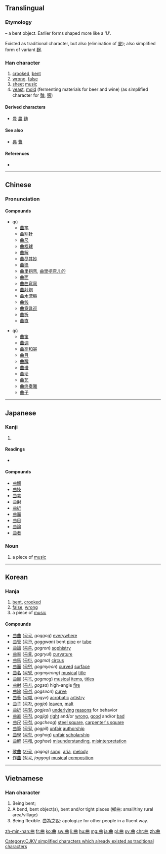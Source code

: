 {{also|麹|麯|典}}
==Translingual==
{{stroke order}}
{{zh-hanzi-box|曲|曲/[[麯]]/[[麹]]}}

===Etymology===
{{liushu|i}} – a bent object. Earlier forms shaped more like a ‘U’.

Existed as traditional character, but also {{Han simp|麯|f=麥|t=&nbsp;}} (elimination of [[麥]]); also simplified form of variant [[麹]].

===Han character===
{{Han char|rn=73|rad=曰|as=02|sn=6|four=5560<sub>0</sub>|canj=廿田 (TW), 廿月金 (TBC), X廿田 (XTW)}}

# [[crook]]ed, [[bent]]
# [[wrong]], [[false]]
# [[sheet]] [[music]]
# [[yeast]], [[mold]] (fermenting materials for beer and wine) (as simplified character for [[麯]], [[麹]])

====Derived characters====
* [[豊]] [[農]] [[麯]]

====See also====
* [[典]] [[曹]] <!-- Unrelated, but current form similar -->

====References====
* {{Han ref|kx=0502.020|dkj=14280|dj=0873.040|hdz=21484.020|uh=66F2|ud=26354|bh=A6B1|bd=42673}}

----

==Chinese==
{{zh-hanzi-box|曲|曲/[[麯]]/[[麹]]}}

===Pronunciation===
{{zh-pron
|m=qū,qǔ
|c=kuk1
|mn=khek/khiok
|mc=y
|oc=y
|ma=
|cat=a,n
}}

====Compounds====
{{top2}}
* qū
** [[曲笔]]
** [[曲别针]]
** [[曲尺]]
** [[曲棍球]]
** [[曲解]]
** [[曲尽其妙]]
** [[曲径]]
** [[曲里拐弯]], [[曲里拐弯儿的]]
** [[曲面]]
** [[曲曲弯弯]]
** [[曲射炮]]
** [[曲水流觞]]
** [[曲线]]
** [[曲意逢迎]]
** [[曲折]]
** [[曲直]]
{{mid2}}
* qǔ
** [[曲笛]]
** [[曲调]]
** [[曲高和寡]]
** [[曲目]]
** [[曲牌]]
** [[曲谱]]
** [[曲坛]]
** [[曲艺]]
** [[曲终奏雅]]
** [[曲子]]
{{bottom}}

----

==Japanese==

===Kanji===
{{ja-kanji|grade=3|rs=曰02}}

# {{defn|lang=ja|sort=曰02}}

====Readings====
* {{ja-readings|on=[[きょく]] (kyoku)|kun=[[まがる]] (magaru), [[まげる]] (mageru), [[くま]] (kuma)}}

====Compounds====
* [[曲解]]
* [[曲技]]
* [[曲芸]]
* [[曲射]]
* [[曲折]]
* [[曲面]]
* [[曲目]]
* [[曲論]]
* [[曲者]]

===Noun===
{{ja-noun|きょく}}

# a piece of [[music]]

----

==Korean==

===Hanja===
{{ko-hanja|hangeul=곡|eumhun=|rv=gok|mr=kok|y=kok}}

# [[bent]], [[crooked]]
# [[false]], [[wrong]]
# a piece of [[music]] 

====Compounds====
{{top2}}
* [[曲曲]] ([[곡곡]], ''goggog'') [[everywhere]]
* [[曲管]] ([[곡관]], ''goggwan'') bent [[pipe]] or [[tube]]
* [[曲論]] ([[곡론]], ''gogron'') [[sophistry]]
* [[曲率]] ([[곡률]], ''gogryul'') [[curvature]]
* [[曲馬]] ([[곡마]], ''gogma'') [[circus]]
* [[曲面]] ([[곡면]], ''gogmyeon'') [[curved]] [[surface]]
* [[曲名]] ([[곡명]], ''gogmyeong'') [[musical]] [[title]]
* [[曲目]] ([[곡목]], ''gogmog'') [[musical]] [[item]]s, [[title]]s
* [[曲射]] ([[곡사]], ''gogsa'') high-angle [[fire]]
* [[曲線]] ([[곡선]], ''gogseon'') [[curve]]
* [[曲藝]] ([[곡예]], ''gogye'') [[acrobatic]] [[artistry]]
* [[曲子]] ([[곡자]], ''gogja'') [[leaven]], [[malt]]
* [[曲折]] ([[곡절]], ''gogjeol'') [[underlying]] [[reasons]] for behavior
* [[曲直]] ([[곡직]], ''gogjig'')  [[right]] and/or [[wrong]], [[good]] and/or [[bad]]
* [[曲尺]] ([[곡척]], ''gogcheog'') [[steel square]], [[carpenter's square]]
* [[曲筆]] ([[곡필]], ''gogpil'') [[unfair]] [[authorship]]
* [[曲學]] ([[곡학]], ''goghag'') [[unfair]] [[scholarship]]
* [[曲解]] ([[곡해]], ''goghae'') [[misunderstanding]], [[misinterpretation]]
{{mid2}}
* [[歌曲]] ([[가곡]], ''gagog'') [[song]], [[aria]], [[melody]]
* [[作曲]] ([[작곡]], ''jaggog'') [[musical]] [[composition]]
{{bottom}}

----

==Vietnamese==

===Han character===
{{vi-hantu|khúc|rs=曰02}}

# Being bent;
# A bend, bent object(s), bent and/or tight places (鄉曲: small/tiny rural area/village)
# Being flexible. 曲為之說: apologize for other people in a fluent way.



[[Category:CJKV simplified characters which already existed as traditional characters]]

[[zh-min-nan:曲]]
[[fr:曲]]
[[ko:曲]]
[[sw:曲]]
[[li:曲]]
[[hu:曲]]
[[mg:曲]]
[[ja:曲]]
[[pl:曲]]
[[sv:曲]]
[[chr:曲]]
[[zh:曲]]